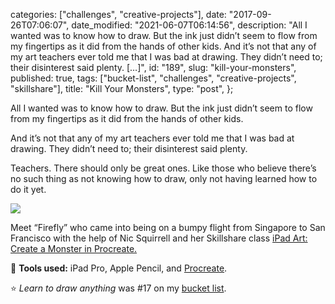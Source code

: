 
  categories: ["challenges", "creative-projects"],
  date: "2017-09-26T07:06:07",
  date_modified: "2021-06-07T06:14:56",
  description:
    "All I wanted was to know how to draw. But the ink just didn’t seem to flow from my fingertips as it did from the hands of other kids. And it’s not that any of my art teachers ever told me that I was bad at drawing. They didn’t need to; their disinterest said plenty. […]",
  id: "189",
  slug: "kill-your-monsters",
  published: true,
  tags: ["bucket-list", "challenges", "creative-projects", "skillshare"],
  title: "Kill Your Monsters",
  type: "post",
};


All I wanted was to know how to draw. But the ink just didn’t seem to flow from my fingertips as it did from the hands of other kids.

And it’s not that any of my art teachers ever told me that I was bad at drawing. They didn’t need to; their disinterest said plenty.

Teachers. There should only be great ones. Like those who believe there’s no such thing as not knowing how to draw, only not having learned how to do it yet.

![](/pages/posts/kill-your-monsters/firefly_1.png)

Meet “Firefly” who came into being on a bumpy flight from Singapore to San Francisco with the help of Nic Squirrell and her Skillshare class [iPad Art: Create a Monster in Procreate.](https://skl.sh/3psgJx8)

<PostFooter title="More">

🔧 **Tools used:** iPad Pro, Apple Pencil, and [Procreate](http://procreate.art).

⭐️ _Learn to draw anything_ was #17 on my [bucket list](/tsop/posts/bucket-list#the-bucket-list).

</PostFooter>

